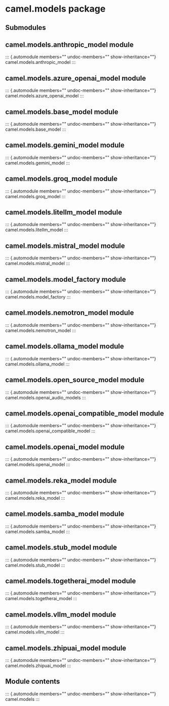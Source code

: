 # camel.models package

## Submodules

## camel.models.anthropic_model module

::: {.automodule members="" undoc-members="" show-inheritance=""}
camel.models.anthropic_model
:::

## camel.models.azure_openai_model module

::: {.automodule members="" undoc-members="" show-inheritance=""}
camel.models.azure_openai_model
:::

## camel.models.base_model module

::: {.automodule members="" undoc-members="" show-inheritance=""}
camel.models.base_model
:::

## camel.models.gemini_model module

::: {.automodule members="" undoc-members="" show-inheritance=""}
camel.models.gemini_model
:::

## camel.models.groq_model module

::: {.automodule members="" undoc-members="" show-inheritance=""}
camel.models.groq_model
:::

## camel.models.litellm_model module

::: {.automodule members="" undoc-members="" show-inheritance=""}
camel.models.litellm_model
:::

## camel.models.mistral_model module

::: {.automodule members="" undoc-members="" show-inheritance=""}
camel.models.mistral_model
:::

## camel.models.model_factory module

::: {.automodule members="" undoc-members="" show-inheritance=""}
camel.models.model_factory
:::

## camel.models.nemotron_model module

::: {.automodule members="" undoc-members="" show-inheritance=""}
camel.models.nemotron_model
:::

## camel.models.ollama_model module

::: {.automodule members="" undoc-members="" show-inheritance=""}
camel.models.ollama_model
:::

## camel.models.open_source_model module

::: {.automodule members="" undoc-members="" show-inheritance=""}
camel.models.openai_audio_models
:::

## camel.models.openai_compatible_model module

::: {.automodule members="" undoc-members="" show-inheritance=""}
camel.models.openai_compatible_model
:::

## camel.models.openai_model module

::: {.automodule members="" undoc-members="" show-inheritance=""}
camel.models.openai_model
:::

## camel.models.reka_model module

::: {.automodule members="" undoc-members="" show-inheritance=""}
camel.models.reka_model
:::

## camel.models.samba_model module

::: {.automodule members="" undoc-members="" show-inheritance=""}
camel.models.samba_model
:::

## camel.models.stub_model module

::: {.automodule members="" undoc-members="" show-inheritance=""}
camel.models.stub_model
:::

## camel.models.togetherai_model module

::: {.automodule members="" undoc-members="" show-inheritance=""}
camel.models.togetherai_model
:::

## camel.models.vllm_model module

::: {.automodule members="" undoc-members="" show-inheritance=""}
camel.models.vllm_model
:::

## camel.models.zhipuai_model module

::: {.automodule members="" undoc-members="" show-inheritance=""}
camel.models.zhipuai_model
:::

## Module contents

::: {.automodule members="" undoc-members="" show-inheritance=""}
camel.models
:::
